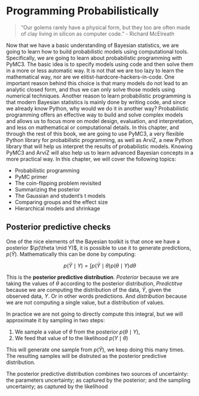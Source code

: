 # Programming Probabilistically

> "Our golems rarely have a physical form, but they too are often made of clay living in silicon as computer code." - Richard McElreath


Now that we have a basic understanding of Bayesian statistics, we are going to learn how  to build probabilistic models using computational tools. Specifically, we are going to learn  about probabilistic programming with PyMC3. The basic idea is to specify models using  code and then solve them in a more or less automatic way. It is not that we are too lazy to  learn the mathematical way, nor are we elitist-hardcore-hackers-in-code. One important  reason behind this choice is that many models do not lead to an analytic closed form, and  thus we can only solve those models using numerical techniques.  Another reason to learn probabilistic programming is that modern Bayesian statistics is  mainly done by writing code, and since we already know Python, why would we do it in  another way? Probabilistic programming offers an effective way to build and solve  complex models and allows us to focus more on model design, evaluation, and  interpretation, and less on mathematical or computational details. In this chapter, and  through the rest of this book, we are going to use PyMC3, a very flexible Python library for  probabilistic programming, as well as ArviZ, a new Python library that will help us  interpret the results of probabilistic models. Knowing PyMC3 and ArviZ will also help us  to learn advanced Bayesian concepts in a more practical way.  In this chapter, we will cover the following topics:  

* Probabilistic programming
* PyMC primer
* The coin-flipping problem revisited
* Summarizing the posterior
* The Gaussian and student's t models
* Comparing groups and the effect size
* Hierarchical models and shrinkage



## Posterior predictive checks

One of the nice elements of the Bayesian toolkit is that once we have a posterior $\p(\theta \mid Y)$, it is
possible to use it to generate predictions, $p(\tilde Y)$. Mathematically this can be done by computing:

$$
p(\tilde Y \mid Y) = \int p(\tilde Y \mid \theta) p(\theta \mid Y) d\theta
$$

This is the **posterior predictive distribution**. *Posterior* because we are taking the values of $\theta$ according to the posterior distribution, *Predictitve* because we are computing the distribution of the data, $\tilde Y$, given the observed data, $Y$. Or in other words predictions. And *distribution* because we are not computing a single value, but a distribution of values. 

In practice we are not going to directly compute this integral, but we will approximate it by sampling in two steps:

1. We sample a value of $\theta$ from the posterior $p(\theta \mid Y)$,
2. We feed that value of to the likelihood $p(Y \mid \theta)$

This will generate one sample from $p(\tilde Y)$, we keep doing this many times. The resulting samples will be distruted as the posterior predictive distribution.


:::{.callout-note}
The posterior predictive distribution combines two sources of uncertainty: the parameters uncertainty; as captured by the posterior; and the sampling uncertainty; as captured by the likelihood
:::

<!-- show how to sample using PreliZ and then show how to do it using PyMC -->
